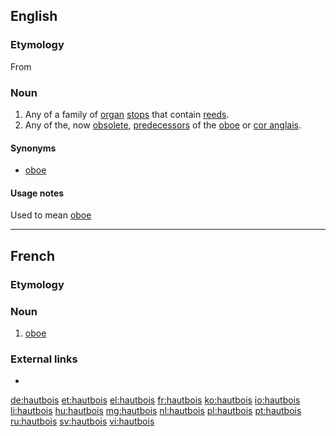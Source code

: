 ==English==

===Etymology===
From {{etyl|fr|en}} {{term|hautbois|lang=fr}}

===Noun===
{{en-noun|hautbois}}

# Any of a family of [[organ]] [[stop]]s that contain [[reed]]s.
# Any of the, now [[obsolete]], [[predecessor]]s of the [[oboe]] or [[cor anglais]].

====Synonyms====
* {{sense|organ stop}} [[oboe]]

====Usage notes====
Used to mean [[oboe]]

----

==French==

===Etymology===
{{compound|haut|bois|lang=fr|t1=high (pitched)|t2=wood(wind)}}

===Noun===
{{fr-noun|m||}}

# [[oboe]]

===External links===
* {{R:TLFi}}

[[de:hautbois]]
[[et:hautbois]]
[[el:hautbois]]
[[fr:hautbois]]
[[ko:hautbois]]
[[io:hautbois]]
[[li:hautbois]]
[[hu:hautbois]]
[[mg:hautbois]]
[[nl:hautbois]]
[[pl:hautbois]]
[[pt:hautbois]]
[[ru:hautbois]]
[[sv:hautbois]]
[[vi:hautbois]]